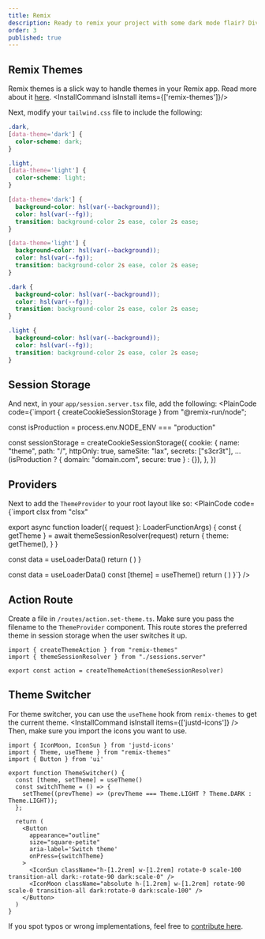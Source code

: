 ```yaml
---
title: Remix
description: Ready to remix your project with some dark mode flair? Dive into this guide and get your app groovin’ in the dark.
order: 3
published: true
---
```



## Remix Themes
Remix themes is a slick way to handle themes in your Remix app. Read more about it [here](https://github.com/abereghici/remix-themes).
<InstallCommand isInstall items={['remix-themes']}/>

Next, modify your `tailwind.css` file to include the following:

```css
.dark,
[data-theme='dark'] {
  color-scheme: dark;
}

.light,
[data-theme='light'] {
  color-scheme: light;
}

[data-theme='dark'] {
  background-color: hsl(var(--background));
  color: hsl(var(--fg));
  transition: background-color 2s ease, color 2s ease;
}

[data-theme='light'] {
  background-color: hsl(var(--background));
  color: hsl(var(--fg));
  transition: background-color 2s ease, color 2s ease;
}

.dark {
  background-color: hsl(var(--background));
  color: hsl(var(--fg));
  transition: background-color 2s ease, color 2s ease;
}

.light {
  background-color: hsl(var(--background));
  color: hsl(var(--fg));
  transition: background-color 2s ease, color 2s ease;
}
```

## Session Storage
And next, in your `app/session.server.tsx` file, add the following:
<PlainCode code={`import { createCookieSessionStorage } from "@remix-run/node";

const isProduction = process.env.NODE_ENV === "production"

const sessionStorage = createCookieSessionStorage({
  cookie: {
    name: "theme",
    path: "/",
    httpOnly: true,
    sameSite: "lax",
    secrets: ["s3cr3t"],
    ...(isProduction
      ? { domain: "domain.com", secure: true }
      : {}),
  },
})


## Providers
Next to add the `ThemeProvider` to your root layout like so:
<PlainCode code={`import clsx from "clsx"


export async function loader({ request }: LoaderFunctionArgs) {
  const { getTheme } = await themeSessionResolver(request)
  return {
    theme: getTheme(),
  }
}

  const data = useLoaderData<typeof loader>()
  return (
    <ThemeProvider specifiedTheme={data.theme} themeAction="/action/set-theme">
      <App />
    </ThemeProvider>
  )
}

  const data = useLoaderData<typeof loader>()
  const [theme] = useTheme()
  return (
    <html lang="en" className={clsx(theme)}>
      <head>
        <meta charSet="utf-8" />
        <meta name="viewport" content="width=device-width, initial-scale=1" />
        <Meta />
        <PreventFlashOnWrongTheme ssrTheme={Boolean(data.theme)} />
        <Links />
      </head>
      <body>
        <Outlet />
        <ScrollRestoration />
        <Scripts />
        <LiveReload />
      </body>
    </html>
  )
}`} />

## Action Route
Create a file in `/routes/action.set-theme.ts`. Make sure you pass the filename to the `ThemeProvider` component. This route stores the preferred theme in session storage when the user switches it up.

```tsx
import { createThemeAction } from "remix-themes"
import { themeSessionResolver } from "./sessions.server"

export const action = createThemeAction(themeSessionResolver)
```

## Theme Switcher
For theme switcher, you can use the `useTheme` hook from `remix-themes` to get the current theme.
<InstallCommand isInstall items={['justd-icons']} />
Then, make sure you import the icons you want to use.

```tsx
import { IconMoon, IconSun } from 'justd-icons'
import { Theme, useTheme } from "remix-themes"
import { Button } from 'ui'

export function ThemeSwitcher() {
  const [theme, setTheme] = useTheme()
  const switchTheme = () => {
    setTheme((prevTheme) => (prevTheme === Theme.LIGHT ? Theme.DARK : Theme.LIGHT));
  };

  return (
    <Button
      appearance="outline"
      size="square-petite"
      aria-label='Switch theme'
      onPress={switchTheme}
    >
      <IconSun className="h-[1.2rem] w-[1.2rem] rotate-0 scale-100 transition-all dark:-rotate-90 dark:scale-0" />
      <IconMoon className="absolute h-[1.2rem] w-[1.2rem] rotate-90 scale-0 transition-all dark:rotate-0 dark:scale-100" />
    </Button>
  )
}
```

If you spot typos or wrong implementations, feel free to [contribute here](https://github.com/irsyadadl/d./blob/main/content/docs/dark-mode/remix.mdx).
